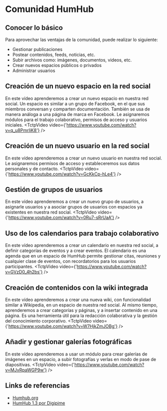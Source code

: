 
# Comunidad HumHub

## Conocer lo básico
Para aprovechar las ventajas de la comunidad, puede realizar lo siguiente:
- Gestionar publicaciones
- Postear contenidos, feeds, noticias, etc. 
- Subir archivos como: imágenes, documentos, videos, etc.
- Crear nuevos espacios públicos o privados
- Administrar usuarios


## Creación de un nuevo espacio en la red social
En este vídeo aprenderemos a crear un nuevo espacio en nuestra red social. Un espacio es similar a un grupo de Facebook, en el que sus miembros conversan y comparten documentación. También se usa de manera análoga a una página de marca en Facebook. Le asignaremos módulos para el trabajo colaborativo, permisos de acceso y usuarios iniciales.
<TctpVideo video={'https://www.youtube.com/watch?v=q_u8PmrIiK8'} />

## Creación de un nuevo usuario en la red social
En este vídeo aprenderemos a crear un nuevo usuario en nuestra red social. Le asignaremos permisos de acceso y estableceremos sus datos personales y de contacto.
<TctpVideo video={'https://www.youtube.com/watch?v=GcKkCp-hLe4'} />

## Gestión de grupos de usuarios
En este vídeo aprenderemos a crear un nuevo grupo de usuarios, a asignarle usuarios y a asociar grupos de usuarios con espacios ya existentes en nuestra red social.
<TctpVideo video={'https://www.youtube.com/watch?v=0Ru7-sRrUaA'} />

## Uso de los calendarios para trabajo colaborativo
En este vídeo aprenderemos a crear un calendario en nuestra red social, a definir categorías de eventos y a crear eventos. El calendario es una agenda que en un espacio de HumHub permite gestionar citas, reuniones y cualquier clase de eventos, con recordatorios para los usuarios participantes.
<TctpVideo video={'https://www.youtube.com/watch?v=GVzD0_4h2bs'} />

## Creación de contenidos con la wiki integrada
En este vídeo aprenderemos a crear una nueva wiki, con funcionalidad similar a Wikipedia, en un espacio de nuestra red social. Al mismo tiempo, aprenderemos a crear categorías y páginas, y a insertar contenido en una página. Es una herramienta útil para la redacción colaborativa y la gestión del conocimiento corporativo.
<TctpVideo video={'https://www.youtube.com/watch?v=W7HjkZmJOBg'} />

## Añadir y gestionar galerías fotográficas
En este vídeo aprenderemos a usar un módulo para crear galerías de imágenes en un espacio, a subir fotografías y verlas en modo de pase de diapositivas.
<TctpVideo video={'https://www.youtube.com/watch?v=MJvRpaWGP9w'} />


## Links de referencias
* <a href="https://humhub.org/de" target="_blank">Humhub.org</a>
* <a href="https://www.youtube.com/watch?v=GcKkCp-hLe4&list=PLM_g-LqH2mW6ZKq8298-kjoQnNdD26MXE" target="_blank">HumHub 1.3 por Digipime</a>







